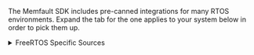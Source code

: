 The Memfault SDK includes pre-canned integrations for many RTOS environments.
Expand the tab for the one applies to your system below in order to pick them up.

<details>

<summary> FreeRTOS Specific Sources </summary>

#### Add FreeRTOS Specific Sources To Compilation

```
  ${MEMFAULT_SDK_ROOT}/ports/freertos/src/memfault_core_freertos.c
  ${MEMFAULT_SDK_ROOT}/ports/freertos/memfault_freertos_ram_regions.c
  ${MEMFAULT_SDK_ROOT}/ports/freertos/memfault_panics_freertos.c
```

#### Register Memfault Task Tracing in FreeRTOSConfig.h

```c
//! @file FreeRTOSConfig.h
#pragma once

#include "memfault/ports/freertos_trace.h"
```

> :bulb: While in the file, we recommend using the following settings to catch issues:
  ```
  #define configCHECK_FOR_STACK_OVERFLOW 2
  void vAssertCalled(const char *file, int line);
  #define configASSERT(x) if ((x) == 0) vAssertCalled( __FILE__, __LINE__ )
  ```

#### Initialize FreeRTOS Port on Boot

```diff
#include "memfault/components.h"
+ #include "memfault/ports/freertos.h"

//...

int memfault_platform_boot(void) {
+ memfault_freertos_port_boot();
+
  memfault_build_info_dump();
```

</details>
